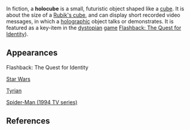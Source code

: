 {{Copy to Wiktionary}}

In fiction, a '''holocube''' is a small, futuristic object shaped like a [[cube]].  It is about the size of a [[Rubik's cube]], and can display short recorded video messages, in which a [[Holography|holographic]] object talks or demonstrates. It is featured as a key-item in the [[dystopian]] [[Video game|game]] [[Flashback: The Quest for Identity]]).

==Appearances==
Flashback: The Quest for Identity

[[Star Wars]]

[[Tyrian]]

[[Spider-Man (1994 TV series)]]

== References ==
{{unreferenced||date=June 2006}}


{{tech-stub}}